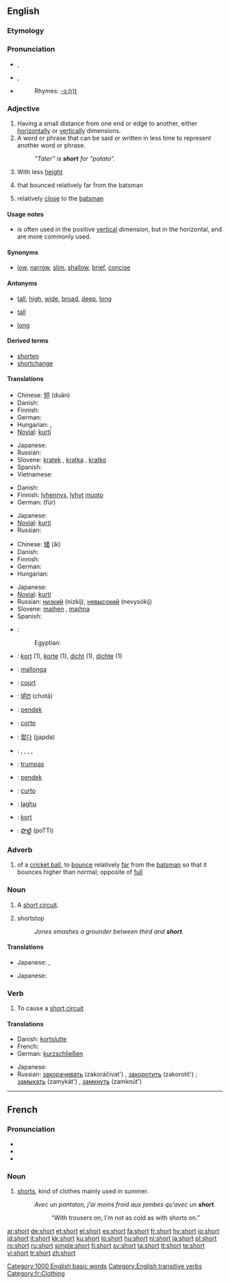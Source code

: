 {{wikipedia}}
==English==

{{rank|different|care|war|390|short|able|five|need}}

===Etymology===
{{OE.}} {{term|scort|lang=ang}}

===Pronunciation===
* {{a|RP}} {{IPA|/ʃɔːt/}}, {{SAMPA|/SO:t/}}
* {{a|US}} {{IPA|/ʃɔɹt/}}, {{SAMPA|/SOrt/}}
* {{audio|en-us-short.ogg|Audio (US)}}
*: Rhymes: [[Rhymes:English:-ɔː(r)t|-ɔː(r)t]]

===Adjective===
{{en-adj|er}}

# Having a small distance from one end or edge to another, either [[horizontal]]ly or [[vertical]]ly dimensions.
# A word or phrase that can be said or written in less time to represent another word or phrase.
#: ''“Tater” is '''short''' for “potato”.''
# {{context|of a person}} With less [[height]]
# {{cricket|of a ball}} that bounced relatively far from the batsman
# {{cricket|of a [[fielder]] or fielding [[position]]}} relatively [[close]] to the [[batsman]]

====Usage notes====
* {{sense|having a small distance between ends or edges}} {{term|short|Short}} is often used in the positive [[vertical]] dimension, but in the horizontal, {{term|shallow}} and {{term|narrow}} are more commonly used.

====Synonyms====
* {{sense|having a small distance between ends or edges}} [[low]], [[narrow]], [[slim]], [[shallow]], [[brief]], [[concise]]

====Antonyms====
* {{sense|having a small distance between ends or edges}} [[tall]], [[high]], [[wide]], [[broad]], [[deep]], [[long]]
* {{sense|of a person|with less height}} [[tall]]
* {{sense|cricket|of a fielder or fielding position|relatively close to the batsman}} [[long]]

====Derived terms====
* [[shorten]]
* [[shortchange]]

====Translations====
{{trans-top|having a small distance between ends or edges}}
* Chinese: [[短]] (duǎn)
* Danish: {{t-|da|kort}}
* Finnish: {{t+|fi|lyhyt}}
* German: {{t+|de|kurz}}
* Hungarian: {{t+|hu|rövid}}, {{t|hu|kurta}}
* [[Novial]]: [[kurti]]
{{trans-mid}}
* Japanese: {{t+|ja|短い|tr=mijikai|sc=Jpan}}
* Russian: {{t+|ru|короткий|tr=korótkij|sc=Cyrl}}
* Slovene: [[kratek]] {{m}}, [[kratka]] {{f}}, [[kratko]] {{n}}
* Spanish: {{t+|es|corto|m}}
* Vietnamese: {{t-|vi|đoản|xs=Vietnamese}}
{{trans-bottom}}

{{trans-top|word or phrase that can be said or written in less time to represent another word or phrase}}
* Danish: {{t-|da|kort}}
* Finnish: [[lyhennys]], [[lyhyt]] [[muoto]]
* German: {{t+|de|kurz}} (für)
{{trans-mid}}
* Japanese: {{qualifier|noun}} {{t-|ja|略語|tr=mijikai|sc=Jpan}}
* [[Novial]]: [[kurti]]
* Russian: {{t+|ru|короткий|tr=korótkij|sc=Cyrl}}
{{trans-bottom}}

{{trans-top|of a person, with less height}}
* Chinese: [[矮]] (ǎi)
* Danish: {{t-|da|lav}}
* Finnish: {{t+|fi|lyhyt}}
* German: {{t+|de|klein}}
* Hungarian: {{t+|hu|alacsony}}
{{trans-mid}}
* Japanese: {{t+|ja|低い|tr=hikui|sc=Jpan}}
* [[Novial]]: [[kurti]]
* Russian: [[низкий]] (nízkij), [[невысокий]] (nevysókij)
* Slovene: [[majhen]] {{m}}, [[majhna]] {{f}}
* Spanish: {{t+|es|bajo|m}}
{{trans-bottom}}

{{checktrans-top}}
* {{ttbc|Arabic}}: {{Arab|[[قصير]]}} {{IPAchar|(qɑṣīr)}}
*: Egyptian: {{Arab|[[قصير]]}} {{IPAchar|(’uṣáyyɑr)}}
* {{ttbc|Dutch}}: [[kort]] (1), [[korte]] (1), [[dicht]] (1), [[dichte]] (1)
* {{ttbc|Esperanto}}: [[mallonga]]
* {{ttbc|French}}: [[court]]
* {{ttbc|Hindi}}: [[छोटा]] (chotā)
* {{ttbc|Indonesian}}: [[pendek]]
* {{ttbc|Italian}}: [[corto]]
{{checktrans-mid}}
* {{ttbc|Korean}}: [[짧다]] (jjapda)
* {{ttbc|Kurdish}}: {{t+|ku|kurt}}, {{t+|ku|kin}}, {{t|ku|qut}}, {{t|ku|quse}}, {{KUchar|[[کورت]]}}
* {{ttbc|Lithuanian}}: [[trumpas]]
* {{ttbc|Malay}}: [[pendek]]
* {{ttbc|Portuguese}}: [[curto]]
* {{ttbc|Sanskrit}}: [[laghu]]
* {{ttbc|Swedish}}: [[kort]]
* {{ttbc|Telugu}}: [[పొట్టి]] (poTTi)
{{checktrans-bottom}}

===Adverb===
{{en-adv|er}}

# {{cricket}} of a [[cricket ball]], to [[bounce]] relatively [[far]] from the [[batsman]] so that it bounces higher than normal; opposite of [[full]]

===Noun===
{{en-noun}}

# A [[short circuit]].
# {{baseball}} shortstop
#: ''Jones smashes a grounder between third and '''short'''.''

====Translations====
{{trans-top|a short circuit}}
{{trans-mid}}
* Japanese: {{t|ja|短絡|tr=tanraku|sc=Jpan}}, {{t|ja|ショート|tr=shōto|sc=Jpan}}
{{trans-bottom}}

{{trans-top|baseball: shortstop}}
{{trans-mid}}
* Japanese: {{t|ja|ショート|tr=shōto|sc=Jpan}}
{{trans-bottom}}

===Verb===
{{en-verb}}

# {{transitive}} To cause a [[short circuit]]

====Translations====
{{trans-top|to cause a short circuit}}
* Danish: [[kortslutte]]
* French: {{t+|fr|court-circuiter}}
* German: [[kurzschließen]]
{{trans-mid}}
* Japanese: {{t|ja|短絡する|tr=tanraku suru|sc=Jpan}}
* Russian: [[закорачивать]] (zakoráčivat') {{impf}}, [[закоротить]] (zakorotít') {{pf}}; [[замыкать]] (zamykát') {{impf}}, [[замкнуть]] (zamknút') {{pf}}
{{trans-bottom}}

[[Category:1000 English basic words]]
[[Category:English transitive verbs]]

----

==French==

===Pronunciation===
*{{audio|Fr-short.ogg|audio}}
* {{IPA|lang=fr|/ʃɔʁt/}}
* {{SAMPA|lang=fr|/SORt/}}

===Noun===
{{fr-noun|m}}

# [[shorts]], kind of clothes mainly used in summer.
#: ''Avec un pantalon, j'ai moins froid aux jambes qu'avec un '''short'''.''
#:: “With trousers on, I'm not as cold as with shorts on.”

[[Category:fr:Clothing]]

[[ar:short]]
[[de:short]]
[[et:short]]
[[el:short]]
[[es:short]]
[[fa:short]]
[[fr:short]]
[[hy:short]]
[[io:short]]
[[id:short]]
[[it:short]]
[[kk:short]]
[[ku:short]]
[[lo:short]]
[[hu:short]]
[[nl:short]]
[[ja:short]]
[[pl:short]]
[[ro:short]]
[[ru:short]]
[[simple:short]]
[[fi:short]]
[[sv:short]]
[[ta:short]]
[[tt:short]]
[[te:short]]
[[vi:short]]
[[tr:short]]
[[zh:short]]